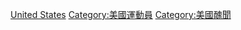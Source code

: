 {{Portal box|美國|體育運動}}
{{Cat main|體育禁藥}}

[[Category:運動禁藥案件中的各國運動員|United States]]
[[Category:美國運動員|Category:美國運動員]]
[[Category:美國醜聞|Category:美國醜聞]]